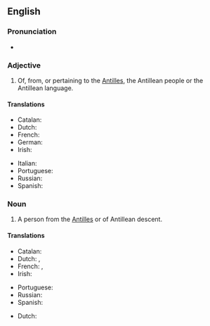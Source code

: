 ==English==

===Pronunciation===
* {{IPA|en|/æntəˈliːən/|/ænˈtɪli.ən/}}

===Adjective===
{{en-adj|-}}

# Of, from, or pertaining to the [[Antilles]], the Antillean people or the Antillean language.

====Translations====
{{trans-top|of, from, or pertaining to the Antilles}}
* Catalan: {{t+|ca|antillà}}
* Dutch: {{t+|nl|Antilliaans}}
* French: {{t+|fr|antillais}}
* German: {{t|de|antillisch}}
* Irish: {{t|ga|Aintillíoch}}
{{trans-mid}}
* Italian: {{t|it|antillano}}
* Portuguese: {{t|pt|antilhano}}
* Russian: {{t+|ru|анти́льский}}
* Spanish: {{t+|es|antillano}}
{{trans-bottom}}

===Noun===
{{en-noun}}

# A person from the [[Antilles]] or of Antillean descent.

====Translations====
{{trans-top|person from the Antilles}}
* Catalan: {{t+|ca|antillà|m}}
* Dutch: {{t+|nl|Antilliaan|m}}, {{t+|nl|Antilliaanse|f}}
* French: {{t+|fr|Antillais|m}}, {{t+|fr|Antillaise|f}}
* Irish: {{t|ga|Aintillíoch|m}}
{{trans-mid}}
* Portuguese: {{t|pt|antilhano|m}}
* Russian: {{t+|ru|антилец|m}}
* Spanish: {{t+|es|antillano|m}}
{{trans-bottom}}

{{checktrans-top}}
* Dutch: {{qualifier|slang}} {{t-check|nl|Anti}}
{{trans-mid}}
{{trans-bottom}}